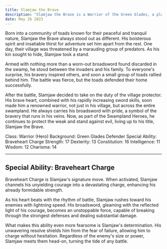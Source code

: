 ```yaml
---
title: Slamjaw the Brave
description: "Slamjaw the Brave is a Warrior of the Green Glades, a place known for its brave toadfolk. His vibrant green skin is a symbol of his lineage. Strong and unyielding, he is a beacon of courage amidst the chaos of battle."
date: May 26 2023
---
```


Born into a community of toads known for their peaceful and tranquil nature, Slamjaw the Brave always stood out as different. His boisterous spirit and insatiable thirst for adventure set him apart from the rest. One day, their village was threatened by a marauding group of predators. As his kin sought to hide, Slamjaw took a stand.

Armed with nothing more than a worn-out broadsword found discarded in the swamp, he stood between the invaders and his family. To everyone's surprise, his bravery inspired others, and soon a small group of toads rallied behind him. The battle was fierce, but the toads defended their home successfully.

After the battle, Slamjaw decided to take on the duty of the village protector. His brave heart, combined with his rapidly increasing sword skills, soon made him a renowned warrior, not just in his village, but across the entire swampland. He always carries his broadsword with pride, a symbol of the bravery that runs in his veins. Now, as part of the Swampland Heroes, he continues to protect the weak and stand against evil, living up to his title, Slamjaw the Brave.

Class: Warrior (Hero)
Background: Green Glades Defender
Special Ability: Braveheart Charge
Strength: 17
Dexterity: 13
Constitution: 16
Intelligence: 11
Wisdom: 12
Charisma: 14



---

## Special Ability: Braveheart Charge

Braveheart Charge is Slamjaw's signature move. When activated, Slamjaw channels his unyielding courage into a devastating charge, enhancing his already formidable strength.

As his heart beats with the rhythm of battle, Slamjaw rushes toward his enemies with lightning speed. His broadsword, gleaming with the reflected light of his courage, becomes an unstoppable force, capable of breaking through the strongest defenses and dealing substantial damage.

What makes this ability even more fearsome is Slamjaw's determination. His unwavering resolve shields him from the fear of failure, allowing him to charge without hesitation. Regardless of the enemy's size or power, Slamjaw meets them head-on, turning the tide of any battle.